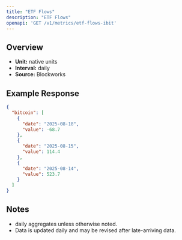 ```yaml
---
title: "ETF Flows"
description: "ETF Flows"
openapi: 'GET /v1/metrics/etf-flows-ibit'
---
```


## Overview

- **Unit:** native units
- **Interval:** daily
- **Source:** Blockworks

## Example Response

```json
{
  "bitcoin": [
    {
      "date": "2025-08-18",
      "value": -68.7
    },
    {
      "date": "2025-08-15",
      "value": 114.4
    },
    {
      "date": "2025-08-14",
      "value": 523.7
    }
  ]
}
```

## Notes
- daily aggregates unless otherwise noted.
- Data is updated daily and may be revised after late-arriving data.
